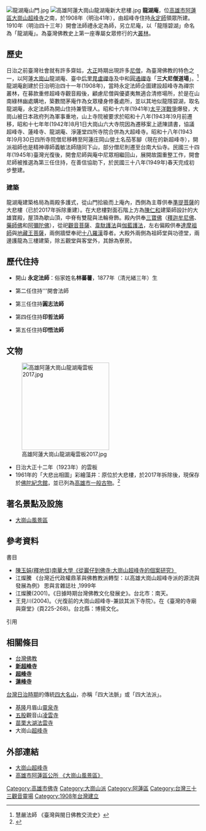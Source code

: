 {{coord|22.51|N|120.20|E|format=dms|display=title}}
{{東亞廟宇
| name = 大崗山龍湖庵
| img = File:高雄阿蓮大崗山龍湖庵大殿2017.jpg
| img_capt = 大崗山龍湖庵
| image_width = 250px
| country = {{ROC-TW}}
| location = [[高雄市|高雄市]][[阿蓮區|阿蓮區]]復安215號
| god = [[三寶佛|三寶佛]]、[[觀音菩薩|觀音菩薩]]
| type = 
| struct =  
| open_year = {{flagicon|Japan}}[[明治|明治]]41年（1908年）
| cere_date =[[農曆|農曆]][[四月八日|四月初八日]]（釋迦牟尼佛聖誕） 
| mass_rapid_transit =
| bus =  
|}}

{{Location map+|Taiwan|width=200|float=right|caption=大崗山龍湖庵|places=

  {{Location map~|Taiwan|lat_deg=22|lat_min=51|lon_deg=120|lon_min=20|position=left|background=|label=<br />大崗山龍湖庵}}

}}
[[File:龍湖庵山門.jpg|thumb]]
[[File:高雄阿蓮大崗山龍湖庵新大悲樓.jpg|thumb]]
'''龍湖庵'''，位[[高雄市|高雄市]][[阿蓮區|阿蓮區]][[大崗山超峰寺|大崗山超峰寺]]之南，於1908年（明治41年），由超峰寺住持[[林永定|永定師]]領眾所建。1910年（明治四十三年）開會法師禮永定為師，另立尼庵，以「龍隱碧湖」命名為「龍湖庵」。為臺灣佛教史上第一座專屬女眾修行的大[[叢林_(佛教)|叢林]]。

==歷史==
日治之前臺灣社會就有許多齋姑，[[大正|大正]]時期出現許多[[尼僧|尼僧]]，為臺灣佛教的特色之一，以阿蓮[[大崗山|大崗山]]龍湖庵、臺中[[后里|后里]][[毘盧禪寺|毘盧禪寺]]及中和[[圓通禪寺|圓通禪寺]]「'''三大尼僧道場'''」。<ref>慧嚴法師 《臺灣與閩日佛教交流史》</ref>龍湖庵創建於日治明治四十一年(1908年)，當時永定法師企圖建設超峰寺為禪宗叢林，在募款重修超峰寺觀音殿後，顧慮尼僧與優婆夷無適合清修場所，於是在山南綠林幽處購地，築數間茅庵作為女眾棲身修養處所，並以其地似龍隱碧湖，取名龍湖庵，永定法師為開山住持兼管理人。昭和十六年(1941年)[[太平洋戰爭|太平洋戰爭]]爆發，大崗山被日本政府列為軍事重地，山上寺院被要求於昭和十八年(1943年)9月前遷移，昭和十七年年(1942年)8月1日大崗山六大寺院因為遷移案上遞陳請書，協議超峰寺、蓮峰寺、龍湖庵、淨蓮堂四所寺院合併為大超峰寺。昭和十八年(1943年)9月30日四所寺院僧尼移轉至阿蓮庄岡山營土名茄苳腳（現在的新超峰寺），開派祖師也是精神導師義敏法師隨同下山，部分僧尼則遷至台南大仙寺。民國三十四年(1945年)臺灣光復後，開會尼師與庵中尼眾相繼回山，展開故園重整工作，開會尼師被推選為第三任住持，在善信協助下，於民國三十八年(1949年)春天完成初步整建。
===建築===
龍湖庵建築格局為兩殿多護式，從山門拾級而上庵內，西側為主尊供奉[[準提菩薩|準提菩薩]]的大悲樓（已於2017年拆除重建）。在大悲樓對面石階上方為[[陳仁和|陳仁和]]建築師設計的大雄寶殿，屋頂為歇山頂，中脊有雙龍與法輪脊飾。殿內供奉[[三寶佛|三寶佛]]（[[釋迦牟尼佛|釋迦牟尼佛]]、[[藥師佛|藥師佛]]和[[阿彌陀佛|阿彌陀佛]]），從祀[[觀音菩薩|觀音菩薩]]、[[韋馱|韋馱護法]]與[[伽藍護法|伽藍護法]]，左右偏殿供奉[[達摩祖師|達摩祖師]]與[[地藏王菩薩|地藏王菩薩]]，兩側牆壁奉祀[[十八羅漢|十八羅漢]]尊者。大殿外兩側為祖師堂與功德堂，兩邊護龍為三樓建築，除五觀堂與客堂外，其餘為寮房。

==歷代住持==
*開山 '''永定法師'''：俗家姓名'''林蕃薯'''，1877年（清光緒三年）生

*第二任住持'''開會法師

*第三任住持'''圓志法師'''

*第四任住持'''印哲法師'''

*第五任住持'''印悟法師'''

==  文物  ==
[[File:高雄阿蓮大崗山龍湖庵雲板2017.jpg|228px]]
*日治大正十二年（1923年）的雲板
*1961年的「大悲出相圖」彩繪藻井：原位於大悲樓，於2017年拆除後，現保存於[[佛光山佛陀紀念館|佛陀紀念館]]，並已列為[[高雄市文化資產|高雄市一般古物]]。<ref>{{Cite web|title=文化部文化資產局--國家文化資產網|url=https://nchdb.boch.gov.tw/embed/assets/overview/antiquity/20181107000001|accessdate=2020-07-16|work=nchdb.boch.gov.tw}}</ref>

==  著名景點及設施  ==
*[[大崗山風景區|大崗山風景區]]

== 參考資料 ==

;書目

* [http://www.nhu.edu.tw/~society/e-j/48/48-02.htm  陳玉娟(釋地信)南華大學《從巖仔到佛寺:大崗山超峰寺的個案研究》]
* 江燦騰  《台灣近代政權鼎革與佛教教派轉型：以高雄大崗山超峰寺派的源流與發展為例》 思與言雜誌社 ,1999年
* 江燦騰(2001)。《日據時期台灣佛教文化發展史》。台北市：南天。
* 王見川(2004)。〈光復前的大崗山超峰寺-兼談其派下寺院〉。在《臺灣的寺廟與齋堂》(頁225-268)。台北縣：博揚文化。
;引用
{{reflist}}

==相關條目==
*[[台灣佛教|台灣佛教]]
*'''[[新超峰寺|新超峰寺]]'''
*'''[[超峰寺|超峰寺]]'''
*'''[[蓮峰寺|蓮峰寺]]'''
[[台灣日治時期|台灣日治時期]]的傳統[[台灣佛教四大名山|四大名山]]，亦稱「四大法脈」或「四大法派」。
*[[基隆市|基隆]]月眉山[[靈泉寺|靈泉寺]]
*[[五股區|五股]]觀音山[[凌雲寺|凌雲寺]]
*[[苗栗縣|苗栗]][[大湖法雲寺|大湖法雲寺]]
* 大崗山[[超峰寺|超峰寺]]

==外部連結==
{{commonscat|Lunghu Temple,Alian District}}
* [https://web.archive.org/web/20130310053410/http://www.chaufong.url.tw/index-2.htm 大崗山超峰寺]
* [https://web.archive.org/web/20150725071228/http://www.alian.gov.tw/landscape.php?nid=26&src=2 高雄市阿蓮區公所 《大崗山風景區》] 
{{portal bar|台灣|高雄|佛教|border=no}}

[[Category:高雄市佛寺|Category:高雄市佛寺]]
[[Category:大崗山派|Category:大崗山派]]
[[Category:阿蓮區|Category:阿蓮區]]
[[Category:台灣三十三觀音靈場|Category:台灣三十三觀音靈場]]
[[Category:1908年台灣建立|Category:1908年台灣建立]]